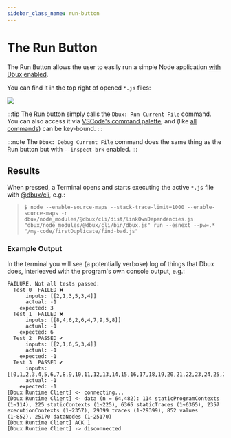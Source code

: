 ```yaml
---
sidebar_class_name: run-button
---
```


# The Run Button



The Run Button <DarkLightImg src='play.svg' /> allows the user to easily run a simple Node application [with Dbux enabled](./).

You can find it in the top right of opened `*.js` files:

<Img src="screens/run-button.png" className="border-screenshot" />

:::tip
The Run button simply calls the `Dbux: Run Current File` command. You can also access it via [VSCode's command palette](https://code.visualstudio.com/docs/getstarted/userinterface#_command-palette), and (like [all commands](../tools-and-configuration/01-dbux-code.mdx#commands)) can be key-bound.
:::

:::note
The `Dbux: Debug Current File` command does the same thing as the Run button but with `--inspect-brk` enabled.
:::

<!-- 
## Debugging
* Make sure to turn on VSCode's Auto Attach for this.
* For more information on VSCVode debugging, consult [the official manual on "Node.js debugging in VS Code"](https://code.visualstudio.com/docs/nodejs/nodejs-debugging). -->


## Results

When pressed, a Terminal opens and starts executing the active `*.js` file with [@dbux/cli](../tools-and-configuration/02-dbux-cli.mdx), e.g.:

> ```$ node --enable-source-maps --stack-trace-limit=1000 --enable-source-maps -r dbux/node_modules/@dbux/cli/dist/linkOwnDependencies.js "dbux/node_modules/@dbux/cli/bin/dbux.js" run --esnext --pw=.* "/my-code/firstDuplicate/find-bad.js"```

### Example Output

In the terminal you will see (a potentially verbose) log of things that Dbux does, interleaved with the program's own console output, e.g.:


```
FAILURE. Not all tests passed:
  Test 0  FAILED ❌
      inputs: [[2,1,3,5,3,4]]
      actual: -1
    expected: 3
  Test 1  FAILED ❌
      inputs: [[8,4,6,2,6,4,7,9,5,8]]
      actual: -1
    expected: 6
  Test 2  PASSED ✔️
      inputs: [[2,1,6,5,3,4]]
      actual: -1
    expected: -1
  Test 3  PASSED ✔️
      inputs: [[0,1,2,3,4,5,6,7,8,9,10,11,12,13,14,15,16,17,18,19,20,21,22,23,24,25,26,27,28,29,30,31,32,33,34,35,36,37,38,39,40,41,...]
      actual: -1
    expected: -1
[Dbux Runtime Client] <- connecting...
[Dbux Runtime Client] <- data (n = 64,482): 114 staticProgramContexts (1~114), 225 staticContexts (1~225), 6365 staticTraces (1~6365), 2357 executionContexts (1~2357), 29399 traces (1~29399), 852 values (1~852), 25170 dataNodes (1~25170)
[Dbux Runtime Client] ACK 1
[Dbux Runtime Client] -> disconnected
```

